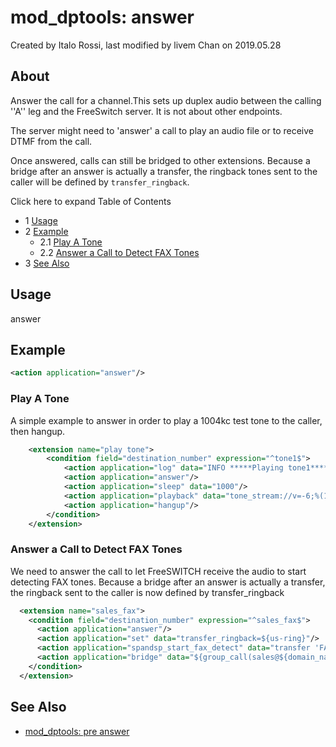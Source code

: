 
# mod_dptools: answer 

 Created by  Italo Rossi, last modified by  livem Chan on 2019.05.28

## About

  
Answer the call for a channel.This sets up duplex audio between the calling ''A'' leg and the FreeSwitch server. It is not about other endpoints.

  
The server might need to 'answer' a call to play an audio file or to receive DTMF from the call.

Once answered, calls can still be bridged to other extensions. Because a bridge after an answer is actually a transfer, the ringback tones sent to the caller will be defined by `transfer_ringback`.
  
  
Click here to expand Table of Contents

* 1 [Usage](#usage)
* 2 [Example](#example)  
   * 2.1 [Play A Tone](#play-a-tone)  
   * 2.2 [Answer a Call to Detect FAX Tones](#answer-a-call-to-detect-fax-tones)
* 3 [See Also](#see-also)

## Usage

answer

## Example

  
```xml
<action application="answer"/>
```

### Play A Tone

A simple example to answer in order to play a 1004kc test tone to the caller, then hangup.

```xml
	<extension name="play tone">
		<condition field="destination_number" expression="^tone1$">
			<action application="log" data="INFO *****Playing tone1***** "/>
			<action application="answer"/>
			<action application="sleep" data="1000"/>
			<action application="playback" data="tone_stream://v=-6;%(10000,100,1004);loops=1"/>
			<action application="hangup"/>
		</condition>
	</extension>


```

  
### Answer a Call to Detect FAX Tones

We need to answer the call to let FreeSWITCH receive the audio to start detecting FAX tones. Because a bridge after an answer is actually a transfer, the ringback sent to the caller is now defined by transfer\_ringback

```xml
  <extension name="sales_fax">
    <condition field="destination_number" expression="^sales_fax$"> 
      <action application="answer"/>
      <action application="set" data="transfer_ringback=${us-ring}"/>
      <action application="spandsp_start_fax_detect" data="transfer 'FAX XML default' 6"/>
      <action application="bridge" data="${group_call(sales@${domain_name})}"/>
    </condition>
  </extension>
```

  
## See Also

* [mod\_dptools: pre answer](./6586998.mdx#about)

  

